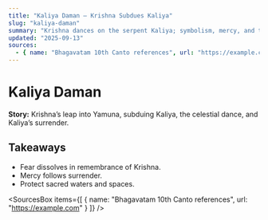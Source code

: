 ```yaml
---
title: "Kaliya Daman — Krishna Subdues Kaliya"
slug: "kaliya-daman"
summary: "Krishna dances on the serpent Kaliya; symbolism, mercy, and takeaways."
updated: "2025-09-13"
sources:
  - { name: "Bhagavatam 10th Canto references", url: "https://example.com" }
---
```


# Kaliya Daman

**Story:** Krishna’s leap into Yamuna, subduing Kaliya, the celestial dance, and Kaliya’s surrender.

## Takeaways
- Fear dissolves in remembrance of Krishna.
- Mercy follows surrender.
- Protect sacred waters and spaces.

<SourcesBox items={[
  { name: "Bhagavatam 10th Canto references", url: "https://example.com" }
]} />
